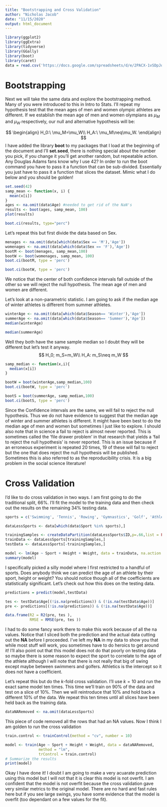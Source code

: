 ```yaml
---
title: "Bootstrapping and Cross Validation"
author: "Nicholas Jacob"
date: "11/15/2020"
output: html_document
---
```


```r
library(ggplot2)
library(ggExtra)
library(tidyverse)
library(GGally)
library(boot)
library(caret)
data = read.csv('https://docs.google.com/spreadsheets/d/e/2PACX-1vSDpJqmVSks0f4vLzzcmcTfPJ8TSu4ziCNpTFy_fIY6LibZksRXzCfJYXj9qZd4NiofejxoYSkmLMwu/pub?output=csv')

```

# Bootstrapping

Next we will take the same data and explore the bootstrapping method.  Many of you were introduced to this in Intro to Stats.  I'll repeat my hypothesis test that the mean ages of men and women olympic athletes are different.  If we establish the mean age of men and women olympians as $\mu_M$ and $\mu_W$ respectively, our null and alternative hypothesis will be:

$$
\begin{align}
H_0:\ \mu_M=\mu_W\\
H_A:\ \mu_M\neq\mu_W.
\end{align}
$$
I have added the library **boot** to my packages that I load at the beginning of the document and I'll **set.seed**, there is nothing special about the number you pick, if you change it you'll get another random, but repeatable action.  Any Douglas Adams fans know why I use 42?  In order to run the boot command you have to pass it a function that can be sub-divided.  Essentially you just have to pass it a function that slices the dataset.  Mimic what I do below and you should be golden!


```r
set.seed(42)
samp_mean <- function(x, i) {
  mean(x[i])
}
ages <- na.omit(data$Age) #needed to get rid of the NaN's
results <- boot(ages, samp_mean, 100)
plot(results)
```
```r
boot.ci(results, type="perc")
```
Let's repeat this but first divide the data based on Sex.
```r
menages <- na.omit(data[which(data$Sex == 'M'),'Age'])
womenages <- na.omit(data[which(data$Sex == 'F'),'Age'])
bootM <- boot(menages, samp_mean,100)
bootW <- boot(womenages, samp_mean, 100)
boot.ci(bootM, type = 'perc')
```
```r
boot.ci(bootW, type = 'perc')
```

We notice that the center of both confidence intervals fall outside of the other so we will reject the null hypothesis.  The mean age of men and women are different.

Let's look at a non-parametric statistic.  I am going to ask if the median age of winter athletes is different from summer athletes.

```r
winterAge <- na.omit(data[which(data$Season== 'Winter'),'Age'])
summerAge <- na.omit(data[which(data$Season== 'Summer'),'Age'])
median(winterAge)
```
```r
median(summerAge)
```

Well they both have the same sample median so I doubt they will be different but let's test it anyway.
$$
H_0; m_S=m_W\\
H_A: m_S\neq m_W
$$
```r
samp_median <- function(x,i){
  median(x[i])
}

bootW = boot(winterAge,samp_median,100)
boot.ci(bootW, type = 'perc')
```

```r
bootS = boot(summerAge, samp_median,100)
boot.ci(bootS, type = 'perc')
```

Since the Confidence intervals are the same, we will fail to reject the null hypothesis.  Thus we do not have evidence to suggest that the median age of winter and summer athletes is different.  It might have been best to do the median age of men and women but sometimes I just like to explore.  I should also note that in science a fail to reject is almost never reported.  This is sometimes called the 'file drawer problem' in that research that yields a 'fail to reject the null hypothesis' is never reported.  This is an issue because if an erroneous experiment is repeated 20 times, 19 of these will fail to reject but the one that does reject the null hypothesis will be published.  Sometimes this is also referred to as the reproducibility crisis.  It is a big problem in the social science literature!

# Cross Validation

I'd like to do cross validation in two ways.  I am first going to do the traditional split, 66%.  I'll fit the model to the training data and then check out the results on the remaining 34% testing data.  

```r
sports = c('Swimming', 'Tennis', 'Rowing', 'Gymnastics', 'Golf', 'Athletics', 'Bobsleigh')

dataLessSports <- data[which(data$Sport %in% sports),]

trainingSamples <- createDataPartition(dataLessSports$ID,p=.66,list = FALSE)
trainData <- dataLessSports[trainingSamples,]
testData <- dataLessSports[-trainingSamples,]

model <- lm(Age ~ Sport + Height + Weight, data = trainData, na.action = na.omit)
summary(model)
```

I specifically picked a silly model where I first restricted to a handful of sports.  Does anybody think we can predict the age of an athlete by their sport, height or weight?  You should notice though all of the coefficients are statistically significant.  Let's check out how this does on the testing data.

```r
predictions = predict(model,testData)

tes <- testData$Age[(!is.na(predictions)) & (!is.na(testData$Age))]
pre <- predictions[(!is.na(predictions)) & (!is.na(testData$Age))]

data.frame(R2 = R2(pre, tes ),
           RMSE = RMSE(pre, tes ))
```

I had to do some fancy work there to make this work because of all the na values.  Notice that I sliced both the prediction and the actual data cutting out the **NA** before I proceeded.  I've left my **NA** in my data to show you that while most stuff will work, you sometimes have to do heroics to get around it!  I'll also point out that this model does not do that poorly on testing data so maybe there is some reason to expect the sport to correlate to the age of the athlete although I will note that there is not really that big of swing except maybe between swimmers and golfers.  Athletics is the intercept so it does not have a coefficient.  

Let's repeat this but do the $k$-fold cross validation.  I'll use $k=10$ and run the exact same model ten times.  This time we'll train on 90% of the data and test on a slice of 10%.  Then we will reintroduce that 10% and hold back a different 10% of the data.  We repeat this ten times until all slices have been held back as the training data.
```r
dataNARemoved <- na.omit(dataLessSports)
```
This piece of code removed all the rows that had an NA values.  Now I think I am golden to run the cross validation
```r
train.control <- trainControl(method = "cv", number = 10)

model <- train(Age ~ Sport + Height + Weight, data = dataNARemoved, 
               method = "lm",
               trControl = train.control)
# Summarize the results
print(model)
```

Okay I have done it!  I doubt I am going to make a very acuarate prediction using this model but I will not that it is clear this model is not overfit.  I am confident that the model is not overfit because the cross validation gave very similar metrics to the original model.  There are no hard and fast rules here but if you see large swings, you have some evidence that the model is overfit (too dependant on a few values for the fit).